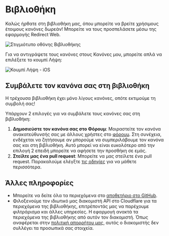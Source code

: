 # Βιβλιοθήκη

Καλώς ήρθατε στη βιβλιοθήκη μας, όπου μπορείτε να βρείτε χρήσιμους έτοιμους κανόνες δωρεάν! Μπορείτε να τους προσπελάσετε μέσω της εφαρμογής Redirect Web.

![Στιγμιότυπο οθόνης Βιβλιοθήκης](/img/library-screenshot.webp)

Για να αντιγράψετε τους κανόνες στους Κανόνες μου, μπορείτε απλά να επιλέξετε το κουμπί Λήψη:

![Κουμπί Λήψη - iOS](/img/library-get-button-ios.gif)

## Συμβάλετε τον κανόνα σας στη βιβλιοθήκη

Η τρέχουσα βιβλιοθήκη έχει μόνο λίγους κανόνες, οπότε εκτιμούμε τη συμβολή σας!

Υπάρχουν 2 επιλογές για να συμβάλετε τους κανόνες σας στη βιβλιοθήκη:

1. **Δημοσιεύστε τον κανόνα σας στο Φόρουμ**: Μοιραστείτε τον κανόνα ανακατεύθυνσής σας με άλλους χρήστες στο [φόρουμ](https://github.com/mshibanami/redirect-web/discussions/categories/redirect-rules). Στη συνέχεια, ενδέχεται να ζητήσουμε αν μπορούμε να συμπεριλάβουμε τον κανόνα σας και στη βιβλιοθήκη. Αυτό μπορεί να είναι ευκολότερο από την επιλογή 2 επειδή μπορείτε να αφήσετε την προσθήκη σε εμάς.
2. **Στείλτε μας ένα pull request**: Μπορείτε να μας στείλετε ένα pull request. Παρακαλούμε ελέγξτε [τις οδηγίες](https://github.com/mshibanami/redirect-web/tree/main/library) για να μάθετε περισσότερα.

## Άλλες πληροφορίες

- Μπορείτε να δείτε όλα τα περιεχόμενα στο [αποθετήριο στο GitHub](https://github.com/mshibanami/redirect-web/tree/main/library).
- Φιλοξενούμε τον ιδιωτικό μας διακομιστή API στο Cloudflare για τα περιεχόμενα της βιβλιοθήκης, επιτρέποντάς μας να παρέχουμε φιλτράρισμα και άλλες υπηρεσίες. Η εφαρμογή ανακτά τα περιεχόμενα της βιβλιοθήκης από αυτόν τον διακομιστή. Όπως αναφέρεται στην [πολιτική απορρήτου μας](/privacy-policy.mdx), αυτός ο διακομιστής δεν συλλέγει τα προσωπικά σας στοιχεία.
